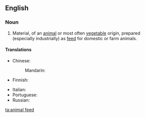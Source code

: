 ==English==

===Noun===
{{en-noun|head=[[animal]] [[feed]]}}

# Material, of an [[animal]] or most often [[vegetable]] origin, prepared (especially industrially) as [[feed]] for domestic or farm animals.

====Translations====
{{trans-top|material prepared as feed for domestic or farm animals}}
* Chinese: 
*: Mandarin: {{t-needed|cmn}}
* Finnish: {{t-needed|fi}}
{{trans-mid}}
* Italian: {{t+|it|mangime}}
* Portuguese: {{t+|pt|ração|f}}
* Russian: {{t-needed|ru}}
{{trans-bottom}}

[[ta:animal feed]]